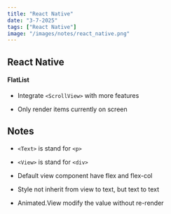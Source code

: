 ```yaml
---
title: "React Native"
date: "3-7-2025"
tags: ["React Native"]
image: "/images/notes/react_native.png"
---
```


## React Native

#### FlatList

- Integrate `<ScrollView>` with more features

- Only render items currently on screen


## Notes

- `<Text>` is stand for `<p>`

- `<View>` is stand for `<div>`

- Default view component have flex and flex-col

- Style not inherit from view to text, but text to text

- Animated.View modify the value without re-render
